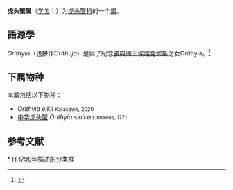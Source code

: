 {{Automatic taxobox
| taxon = Orithyia
| authority = Fabricius, 1798
| subdivision_ranks = 种
| subdivision = 见正文
}}
'''虎头蟹属'''（[[学名|学名]]：{{lang|la|''Orithyia''}}）为[[虎头蟹科|虎头蟹科]]的一个[[属|属]]。

== 語源學 ==
''Orithyia''（也拼作''Orithuja''）是爲了紀念[[雅典國王|雅典國王]][[埃瑞克修斯|埃瑞克修斯]]之女Orithyia。<ref name="Ng">{{cite journal |journal=[[Raffles_Bulletin_of_Zoology|Raffles Bulletin of Zoology]] |year=2008 |volume=17 |pages=1–286 |title=Systema Brachyurorum: Part I. An annotated checklist of extant Brachyuran crabs of the world |author=Peter K. L. Ng, Danièle Guinot & Peter J. F. Davie |url=http://rmbr.nus.edu.sg/rbz/biblio/s17/s17rbz.pdf |format=[[Portable_Document_Format|PDF]] |deadurl=yes |archiveurl=https://web.archive.org/web/20110606061453/http://rmbr.nus.edu.sg/rbz/biblio/s17/s17rbz.pdf |archivedate=2011-06-06 |access-date=2013-04-19 }}</ref>

==下属物种==
本属包括以下物种：
* ''Orithyia eikii'' <small>Karasawa, 2020</small>
* [[中华虎头蟹|中华虎头蟹]] ''Orithyia sinica'' <small>Linnaeus, 1771</small>

==参考文献==
{{reflist}}

{{taxonbar}}

[[Category:_虎头蟹属|*]]
[[Category:_虎头蟹科|H]]
[[Category:_1798年描述的分类群|1798年描述的分类群]]